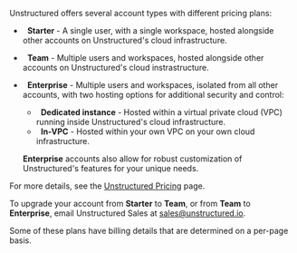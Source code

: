 Unstructured offers several account types with different pricing plans:

- <Icon icon="person" />&nbsp;&nbsp;**Starter** - A single user, with a single workspace, hosted alongside other accounts on Unstructured's cloud infrastructure.
- <Icon icon="people" />&nbsp;&nbsp;**Team** - Multiple users and workspaces, hosted alongside other accounts on Unstructured's cloud instrastructure. 
- <Icon icon="people-group" />&nbsp;&nbsp;**Enterprise** - Multiple users and workspaces, isolated from all other accounts, with two hosting options for additional security and control:

  - <Icon icon="shield-halved" />&nbsp;&nbsp;**Dedicated instance** - Hosted within a virtual private cloud (VPC) running inside Unstructured's cloud infrastructure.
  - <Icon icon="shield" />&nbsp;&nbsp;**In-VPC** - Hosted within your own VPC on your own cloud infrastructure.

  **Enterprise** accounts also allow for robust customization of Unstructured's features for your unique needs.

For more details, see the [Unstructured Pricing](https://unstructured.io/pricing) page.

To upgrade your account from **Starter** to **Team**, or from **Team** to **Enterprise**, 
email Unstructured Sales at [sales@unstructured.io](mailto:sales@unstructured.io).

Some of these plans have billing details that are determined on a per-page basis. 


<SharedPagesBilling />

